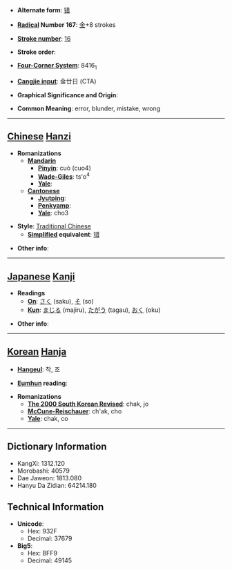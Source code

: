 * '''Alternate form''': [[错]]

* '''[[Wiktionary:Chinese radical index| Radical]] Number 167''': [[Wiktionary:Chinese radical index 金|金]]+8 strokes

* '''[[Wiktionary:Chinese total strokes index|Stroke number]]''': [[Wiktionary:Chinese total strokes index 16|16]]

* '''Stroke order''': 

* '''[[Wiktionary:Chinese four corner index|Four-Corner System]]''': 8416<sub>1</sub>

* '''[[Wiktionary:Chinese Cangjie index|Cangjie input]]''': 金廿日 (CTA)

* '''Graphical Significance and Origin''': 

* '''Common Meaning''': error, blunder, mistake, wrong

----

== [[Chinese]] [[Hanzi]] ==

* '''Romanizations'''
** '''[[Mandarin]]'''
*** '''[[Pinyin]]''': cuò (cuo4)
*** '''[[Wade-Giles]]''': ts'o<sup>4</sup>
*** '''[[Yale]]''': 
** '''[[Cantonese]]'''
*** '''[[Jyutping]]''':
*** '''[[Penkyamp]]''': 
*** '''[[Yale]]''': cho3

* '''Style''': [[Traditional Chinese]] 
** '''[[Simplified Chinese|Simplified]] equivalent''': [[错]]

* '''Other info''': 

----

== [[Japanese]] [[Kanji]] ==

* '''Readings'''
** '''[[On]]''': [[さく]] (saku), [[そ]] (so)
** '''[[Kun]]''': [[まじる]] (majiru), [[たがう]] (tagau), [[おく]] (oku)

* '''Other info''':  

----

== [[Korean]] [[Hanja]] ==

* '''[[Hangeul]]''': 착, 조

* '''[[Eumhun]] reading''': 

* '''Romanizations'''
** '''[[The 2000 South Korean Revised Romanization|The 2000 South Korean Revised]]''': chak, jo
** '''[[McCune-Reischauer]]''': ch'ak, cho
** '''[[Yale]]''': chak, co

----

== Dictionary Information ==

* KangXi: 1312.120
* Morobashi: 40579
* Dae Jaweon: 1813.080
* Hanyu Da Zidian: 64214.180

== Technical Information ==

* '''Unicode''':
** Hex: 932F
** Decimal: 37679
* '''Big5''':
** Hex: BFF9
** Decimal: 49145